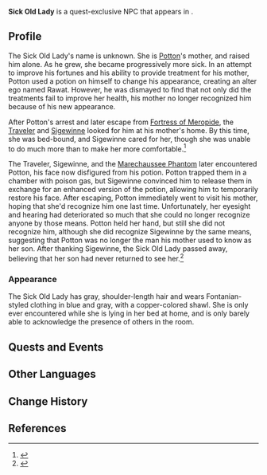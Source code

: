 {{Meta
<!-- Remove this template after adding the missing info -->
|missing_NPC_profile  = yes
<!--
|missing_NPC_idle     = yes
|missing_NPC_dialogue = yes
-->
}}
{{Character Infobox
|type             = Quest NPC
|image            = NPC Sick Old Lady.png
|realname         = <!-- Optional, if different from in-game name -->
|deceased         = During [[Underground Crime]]
|region           = Fontaine
|location         = Fontaine
|affiliation      = 
|title            = 

|ancestry         = <!-- Clan/family -->
|father           = 
|mother           = 
|spouse           = 
|sibling          = 
|child            = Potton
|relative         = 

|voiceEN          = 
|voiceCN          = 
|voiceJP          = 
|voiceKR          = 
}}
'''Sick Old Lady''' is a quest-exclusive NPC that appears in {{Quest|The Warmth of Lies}}.
<!--
==Location==
{{subst:#tag:gallery|
NPC Location {{subst:#titleparts:{{subst:PAGENAME}}}}.png{{subst:!}}{{subst:#titleparts:{{subst:PAGENAME}}}}'s location
NPC Location {{subst:#titleparts:{{subst:PAGENAME}}}} Context.png{{subst:!}}Additional context
}}
-->
==Profile==
The Sick Old Lady's name is unknown. She is [[Potton]]'s mother, and raised him alone. As he grew, she became progressively more sick. In an attempt to improve his fortunes and his ability to provide treatment for his mother, Potton used a potion on himself to change his appearance, creating an alter ego named Rawat. However, he was dismayed to find that not only did the treatments fail to improve her health, his mother no longer recognized him because of his new appearance.

After Potton's arrest and later escape from [[Fortress of Meropide]], the [[Traveler]] and [[Sigewinne]] looked for him at his mother's home. By this time, she was bed-bound, and Sigewinne cared for her, though she was unable to do much more than to make her more comfortable.<ref>{{Ref/Quest|Switcheroo}}</ref>

The Traveler, Sigewinne, and the [[Marechaussee Phantom]] later encountered Potton, his face now disfigured from his potion. Potton trapped them in a chamber with poison gas, but Sigewinne convinced him to release them in exchange for an enhanced version of the potion, allowing him to temporarily restore his face. After escaping, Potton immediately went to visit his mother, hoping that she'd recognize him one last time. Unfortunately, her eyesight and hearing had deteriorated so much that she could no longer recognize anyone by those means. Potton held her hand, but still she did not recognize him, although she did recognize Sigewinne by the same means, suggesting that Potton was no longer the man his mother used to know as her son. After thanking Sigewinne, the Sick Old Lady passed away, believing that her son had never returned to see her.<ref>{{Ref/Quest|Underground Crime}}</ref>

===Appearance===
The Sick Old Lady has gray, shoulder-length hair and wears Fontanian-styled clothing in blue and gray, with a copper-colored shawl. She is only ever encountered while she is lying in her bed at home, and is only barely able to acknowledge the presence of others in the room.

==Quests and Events==
{{Quests and Events}}
<!--
==Idle Quotes==
{{Dialogue Start}}
: {{DIcon|Idle}} {{Tx}}
:: {{A|VO {{subst:#titleparts:{{subst:PAGENAME}}}} 01.ogg}} "{{Tx}}"
{{Dialogue End}}

==Dialogue==
{{Dialogue Start}}
:'''{{subst:#titleparts:{{subst:PAGENAME}}}}:''' 
:{{DIcon}}
{{Dialogue End}}
<!--
==Event Dialogue==
===Event Name===
{{Dialogue Start}}
:'''{{subst:#titleparts:{{subst:PAGENAME}}}}:'''
{{Dialogue End}}
-->
==Other Languages==
{{Other Languages|default_hidden=1
|en      = Sick Old Lady
|zhs     = 病重的老太太
|zhs_rm  = Bìngzhòng de Lǎo Tàitài
|zht     = 重病的老太太
|zht_rm  = Zhòngbìng de Lǎo Tàitài
|ja      = 重篤な老婦人
|ja_rm   = Juutoku-na Roufujin
|ko      = 병든 할머니
|ko_rm   = Byeongdeun Halmeoni
|es      = Anciana enferma
|fr      = Vieille femme malade
|ru      = Больная пожилая женщина
|th      = หญิงชราที่ป่วยหนัก
|th_rm   = 
|vi      = Bà Lão Bệnh Nặng
|de      = Schwerkranke alte Dame
|id      = Wanita Tua yang Sakit
|pt      = Idosa Doente
|tr      = Hasta Yaşlı Kadın
|it      = Anziana malata
}}

==Change History==
{{Change History|4.7}}

==References==
{{Reflist}}